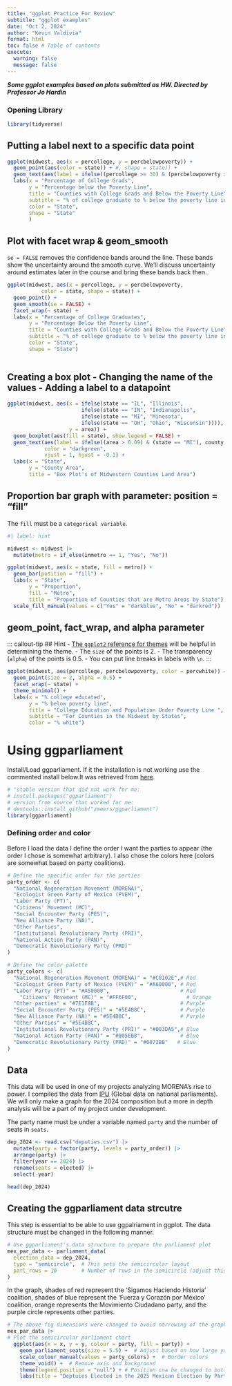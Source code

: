 ```yaml
---
title: "ggplot Practice For Review"
subtitle: "ggplot examples"
date: "Oct 2, 2024"
author: "Kevin Valdivia"
format: html
toc: false # Table of contents
execute: 
  warning: false
  message: false
---
```


***Some ggplot examples based on plots submitted as HW. Directed by Professor Jo Hardin***

### Opening Library

```r
library(tidyverse)
```

## Putting a label next to a specific data point

```r
ggplot(midwest, aes(x = percollege, y = percbelowpoverty)) +
  geom_point(aes(color = state)) + #, shape = state)) +
  geom_text(aes(label = ifelse((percollege >= 30) & (percbelowpoverty >= 20), county, "")), vjust = -1, hjust = 0.5, color = "red") +
  labs(x = "Percentage of College Grads", 
       y = "Percentage below the Poverty Line",        
       title = "Counties with College Grads and Below the Poverty Line",
       subtitle = "% of college graduate to % below the poverty line in midwestern counties",
       color = "State",
       shape = "State"
       )
```

## Plot with facet wrap & geom_smooth

::: callout-note
`se = FALSE` removes the confidence bands around the line. These bands show the uncertainty around the smooth curve. We'll discuss uncertainty around estimates later in the course and bring these bands back then.
:::

```r
ggplot(midwest, aes(x = percollege, y = percbelowpoverty, 
           color = state, shape = state)) +
  geom_point() +
  geom_smooth(se = FALSE) +
  facet_wrap(~ state) +
  labs(x = "Percentage of College Graduates",
       y = "Percentage Below the Poverty Line",
       title = "Counties with College Grads and Below the Poverty Line",
       subtitle = "% of college graduate to % below the poverty line in midwestern counties",
       color = "State",
       shape = "State")
  
```

## Creating a box plot - Changing the name of the values - Adding a label to a datapoint

```r
ggplot(midwest, aes(x = ifelse(state == "IL", "Illinois", 
                        ifelse(state == "IN", "Indianapolis", 
                        ifelse(state == "MI", "Minesota", 
                        ifelse(state == "OH", "Ohio", "Wisconsin")))), 
                    y = area)) +
  geom_boxplot(aes(fill = state), show.legend = FALSE) + 
  geom_text(aes(label = ifelse((area > 0.09) & (state == "MI"), county, "")), 
            color = "darkgreen",
            vjust = 1, hjust = -0.1) +
  labs(x = "State",
       y = "County Area",
       title = "Box Plot's of Midwestern Counties Land Area")
```

## Proportion bar graph with parameter: position = "fill"

::: callout-note
The `fill` must be a `categorical variable`.
:::

```r
#| label: hint

midwest <- midwest |>
  mutate(metro = if_else(inmetro == 1, "Yes", "No"))
```

```r
ggplot(midwest, aes(x = state, fill = metro)) +
  geom_bar(position = "fill") +
  labs(x = "State",
       y = "Proportion",
       fill = "Metro",
       title = "Proportion of Counties that are Metro Areas by State") +
  scale_fill_manual(values = c("Yes" = "darkblue", "No" = "darkred"))
```

## geom_point, fact_wrap, and alpha parameter

::: callout-tip \## Hint - [The `ggplot2` reference for themes](https://ggplot2.tidyverse.org/reference/ggtheme.html) will be helpful in determining the theme. - The `size` of the points is 2. - The transparency (`alpha`) of the points is 0.5. - You can put line breaks in labels with `\n`. :::

```r
ggplot(midwest, aes(percollege, percbelowpoverty, color = percwhite)) +
  geom_point(size = 2, alpha = 0.5) +
  facet_wrap(~ state) +
  theme_minimal() +
  labs(x = "% college educated",
       y = "% below poverty line",
       title = "College Education and Population Under Poverty Line ",
       subtitle = "For Counties in the Midwest by States",
       color = "% white")
```

# Using ggparliament

Install/Load ggparliament. If it the installation is not working use the commented install below.It was retrieved from [here](https://github.com/zmeers/ggparliament).

```r
# "stable version that did not work for me:
# install.packages("ggparliament")
# version from source that worked for me:
# devtools::install_github("zmeers/ggparliament")
library(ggparliament)
```

### Defining order and color

Before I load the data I define the order I want the parties to appear (the order I chose is somewhat arbitrary). I also chose the colors here (colors are somewhat based on party coalitions).

```r
# Define the specific order for the parties
party_order <- c(
  "National Regeneration Movement (MORENA)",
  "Ecologist Green Party of Mexico (PVEM)",
  "Labor Party (PT)",
  "Citizens' Movement (MC)",
  "Social Encounter Party (PES)",
  "New Alliance Party (NA)", 
  "Other Parties",
  "Institutional Revolutionary Party (PRI)",
  "National Action Party (PAN)",
  "Democratic Revolutionary Party (PRD)"
)

# Define the color palette
party_colors <- c(
  "National Regeneration Movement (MORENA)" = "#C8102E",# Red
  "Ecologist Green Party of Mexico (PVEM)" = "#A60000", # Red
  "Labor Party (PT)" = "#A50000",                       # Red
    "Citizens' Movement (MC)" = "#FF6F00",                # Orange
  "Other parties" = "#7E1F8B",                          # Purple
  "Social Encounter Party (PES)" = "#5E4B8C",           # Purple
  "New Alliance Party (NA)" = "#5E4B8C",                # Purple
  "Other Parties" = "#5E4B8C",
  "Institutional Revolutionary Party (PRI)" = "#003DA5",# Blue
  "National Action Party (PAN)" = "#005EB8",            # Blue
  "Democratic Revolutionary Party (PRD)" = "#0072BB"   # Blue
)
```

## Data

This data will be used in one of my projects analyzing MORENA's rise to power. I compiled the data from [IPU](https://data.ipu.org/parliament/MX/MX-LC01/working-methods/structure/) (Global data on national parliaments). We will only make a graph for the 2024 composition but a more in depth analysis will be a part of my project under development.

::: callout-note
The party name must be under a variable named `party` and the number of seats in `seats`.
:::

```r
dep_2024 <- read.csv("deputies.csv") |> 
  mutate(party = factor(party, levels = party_order)) |> 
  arrange(party) |> 
  filter(year == 2024) |> 
  rename(seats = elected) |> 
  select(-year)

head(dep_2024)
```

## Creating the ggparliament data strcutre

This step is essential to be able to use ggpalriament in ggplot. The data structure must be changed in the following manner.

```r
# Use ggparliament's data structure to prepare the parliament plot
mex_par_data <- parliament_data(
  election_data = dep_2024,
  type = "semicircle",  # This sets the semicircular layout
  parl_rows = 10        # Number of rows in the semicircle (adjust this based on number of seats)
)
```

In the graph, shades of red represent the 'Sigamos Haciendo Historia' coalition, shades of blue represent the 'Fuerza y Corazón por México' coalition, orange represents the Movimiento Ciudadano party, and the purple circle represents other parties.

```r
# The above fig dimensions were changed to avoid narrowing of the graph
mex_par_data |> 
# Plot the semicircular parliament chart
  ggplot(aes(x = x, y = y, colour = party, fill = party)) +
    geom_parliament_seats(size = 5.5) +  # Adjust based on how large you want the circles
    scale_colour_manual(values = party_colors) +  # Border colors
    theme_void() +  # Remove axis and background
    theme(legend.position = "null") + # Position cna be changed to bottom, right, etc...
    labs(title = "Deptuies Elected in the 2025 Mexican Election by Party") 
```
